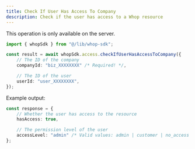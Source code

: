 ```yaml
---
title: Check If User Has Access To Company
description: Check if the user has access to a Whop resource
---
```

<Note>This operation is only available on the server.</Note>
```typescript
import { whopSdk } from "@/lib/whop-sdk";

const result = await whopSdk.access.checkIfUserHasAccessToCompany({
	// The ID of the company
	companyId: "biz_XXXXXXXX" /* Required! */,

	// The ID of the user
	userId: "user_XXXXXXXX",
});

```

Example output:

```typescript
const response = {
	// Whether the user has access to the resource
	hasAccess: true,

	// The permission level of the user
	accessLevel: "admin" /* Valid values: admin | customer | no_access */,
};

```
